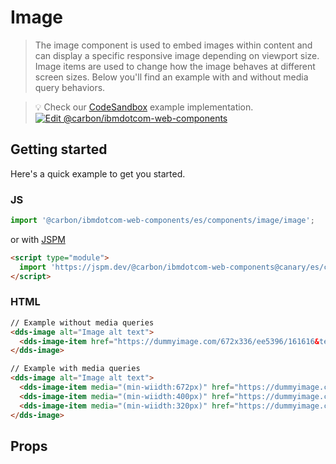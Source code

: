 
# Image

> The image component is used to embed images within content and can display a
> specific responsive image depending on viewport size.
> Image items are used to change how the image behaves at different screen sizes.
> Below you'll find an example with and without media query behaviors.

> 💡 Check our
> [CodeSandbox](https://githubbox.com/carbon-design-system/carbon-for-ibm-dotcom/tree/master/packages/web-components/examples/codesandbox/components/image)
> example implementation.
[![Edit @carbon/ibmdotcom-web-components](https://codesandbox.io/static/img/play-codesandbox.svg)](https://githubbox.com/carbon-design-system/carbon-for-ibm-dotcom/tree/master/packages/web-components/examples/codesandbox/components/image)

## Getting started

Here's a quick example to get you started.

### JS

```javascript
import '@carbon/ibmdotcom-web-components/es/components/image/image';
```

or with [JSPM](https://jspm.org)

```html
<script type="module">
  import 'https://jspm.dev/@carbon/ibmdotcom-web-components@canary/es/components/image/image.js';
</script>
```

### HTML

```html
// Example without media queries
<dds-image alt="Image alt text">
  <dds-image-item href="https://dummyimage.com/672x336/ee5396/161616&text=2x1"> </dds-image-item>
</dds-image>

// Example with media queries
<dds-image alt="Image alt text">
  <dds-image-item media="(min-wiidth:672px)" href="https://dummyimage.com/672x336/ee5396/161616&text=2x1"> </dds-image-item>
  <dds-image-item media="(min-wiidth:400px)" href="https://dummyimage.com/672x336/ee5396/161616&text=2x1"> </dds-image-item>
  <dds-image-item media="(min-wiidth:320px)" href="https://dummyimage.com/672x336/ee5396/161616&text=2x1"> </dds-image-item>
</dds-image>
```

## Props

<Props of="dds-image" />

<Description markdown={contributing} />
